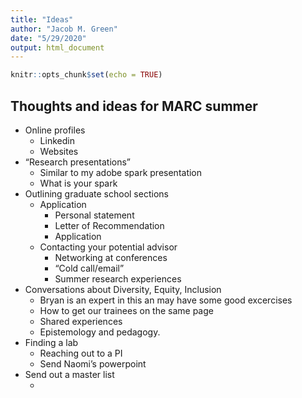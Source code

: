 ```yaml
---
title: "Ideas"
author: "Jacob M. Green"
date: "5/29/2020"
output: html_document
---
```


```r
knitr::opts_chunk$set(echo = TRUE)
```

## Thoughts and ideas for MARC summer

* Online profiles
    * Linkedin
    * Websites
* "Research presentations"
    * Similar to my adobe spark presentation
    * What is your spark
* Outlining graduate school sections
    * Application
        * Personal statement
        * Letter of Recommendation
        * Application
    * Contacting your potential advisor
        * Networking at conferences
        * "Cold call/email"
        * Summer research experiences
* Conversations about Diversity, Equity, Inclusion
    * Bryan is an expert in this an may have some good excercises
    * How to get our trainees on the same page
    * Shared experiences
    * Epistemology and pedagogy.
* Finding a lab
    * Reaching out to a PI
    * Send Naomi's powerpoint
* Send out a master list
    * 
